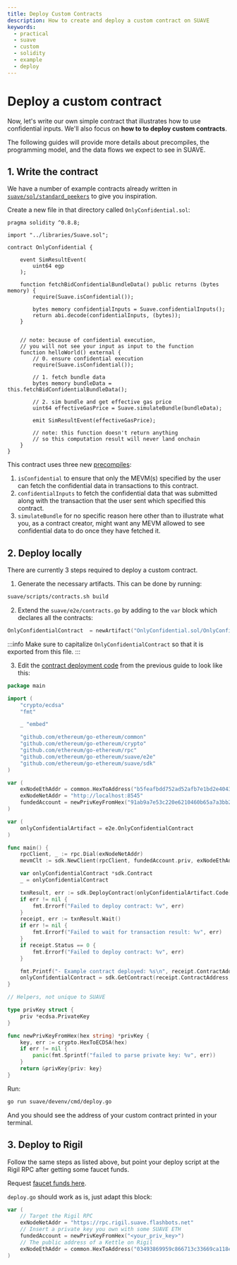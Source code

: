 ```yaml
---
title: Deploy Custom Contracts
description: How to create and deploy a custom contract on SUAVE
keywords:
  - practical
  - suave
  - custom
  - solidity
  - example
  - deploy
---
```


# Deploy a custom contract

Now, let's write our own simple contract that illustrates how to use confidential inputs. We'll also focus on **how to to deploy custom contracts**.

The following guides will provide more details about precompiles, the programming model, and the data flows we expect to see in SUAVE.

## 1. Write the contract

We have a number of example contracts already written in [`suave/sol/standard_peekers`](https://github.com/flashbots/suave-geth/tree/main/suave/sol/standard_peekers) to give you inspiration.

Create a new file in that directory called `OnlyConfidential.sol`:

```solidity
pragma solidity ^0.8.8;

import "../libraries/Suave.sol";

contract OnlyConfidential {

	event SimResultEvent(
		uint64 egp
	);

	function fetchBidConfidentialBundleData() public returns (bytes memory) {
		require(Suave.isConfidential());

		bytes memory confidentialInputs = Suave.confidentialInputs();
		return abi.decode(confidentialInputs, (bytes));
	}


	// note: because of confidential execution,
    // you will not see your input as input to the function
	function helloWorld() external {
		// 0. ensure confidential execution
		require(Suave.isConfidential());

		// 1. fetch bundle data
		bytes memory bundleData = this.fetchBidConfidentialBundleData();

		// 2. sim bundle and get effective gas price
		uint64 effectiveGasPrice = Suave.simulateBundle(bundleData);

		emit SimResultEvent(effectiveGasPrice);

		// note: this function doesn't return anything
        // so this computation result will never land onchain
	}
}
```

This contract uses three new [precompiles](/technical/specs/rigil/precompiles):

1. `isConfidential` to ensure that only the MEVM(s) specified by the user can fetch the confidential data in transactions to this contract.
2. `confidentialInputs` to fetch the confidential data that was submitted along with the transaction that the user sent which specified this contract.
3. `simulateBundle` for no specific reason here other than to illustrate what you, as a contract creator, might want any MEVM allowed to see confidential data to do once they have fetched it.

## 2. Deploy locally

There are currently 3 steps required to deploy a custom contract.

1. Generate the necessary artifacts. This can be done by running:

```bash
suave/scripts/contracts.sh build
```

2. Extend the `suave/e2e/contracts.go` by adding to the `var` block which declares all the contracts:

```go
OnlyConfidentialContract  = newArtifact("OnlyConfidential.sol/OnlyConfidential.json")
```

:::info Make sure to capitalize `OnlyConfidentialContract` so that it is exported from this file. :::

3. Edit the [contract deployment code](/how-to/send-transactions#2-deploy-a-contract) from the previous guide to look like this:

```go
package main

import (
	"crypto/ecdsa"
	"fmt"

	_ "embed"

	"github.com/ethereum/go-ethereum/common"
	"github.com/ethereum/go-ethereum/crypto"
	"github.com/ethereum/go-ethereum/rpc"
	"github.com/ethereum/go-ethereum/suave/e2e"
	"github.com/ethereum/go-ethereum/suave/sdk"
)

var (
	exNodeEthAddr = common.HexToAddress("b5feafbdd752ad52afb7e1bd2e40432a485bbb7f")
	exNodeNetAddr = "http://localhost:8545"
	fundedAccount = newPrivKeyFromHex("91ab9a7e53c220e6210460b65a7a3bb2ca181412a8a7b43ff336b3df1737ce12")
)

var (
	onlyConfidentialArtifact = e2e.OnlyConfidentialContract
)

func main() {
    rpcClient, _ := rpc.Dial(exNodeNetAddr)
	mevmClt := sdk.NewClient(rpcClient, fundedAccount.priv, exNodeEthAddr)

	var onlyConfidentialContract *sdk.Contract
	_ = onlyConfidentialContract

	txnResult, err := sdk.DeployContract(onlyConfidentialArtifact.Code, mevmClt)
	if err != nil {
		fmt.Errorf("Failed to deploy contract: %v", err)
	}
	receipt, err := txnResult.Wait()
	if err != nil {
		fmt.Errorf("Failed to wait for transaction result: %v", err)
	}
	if receipt.Status == 0 {
		fmt.Errorf("Failed to deploy contract: %v", err)
	}

	fmt.Printf("- Example contract deployed: %s\n", receipt.ContractAddress)
	onlyConfidentialContract = sdk.GetContract(receipt.ContractAddress, onlyConfidentialArtifact.Abi, mevmClt)
}

// Helpers, not unique to SUAVE

type privKey struct {
	priv *ecdsa.PrivateKey
}

func newPrivKeyFromHex(hex string) *privKey {
	key, err := crypto.HexToECDSA(hex)
	if err != nil {
		panic(fmt.Sprintf("failed to parse private key: %v", err))
	}
	return &privKey{priv: key}
}
```

Run:

```bash
go run suave/devenv/cmd/deploy.go
```

And you should see the address of your custom contract printed in your terminal.

## 3. Deploy to Rigil

Follow the same steps as listed above, but point your deploy script at the Rigil RPC after getting some faucet funds.

Request [faucet funds here](https://faucet.rigil.suave.flashbots.net).

`deploy.go` should work as is, just adapt this block:

```go
var (
    // Target the Rigil RPC
	exNodeNetAddr = "https://rpc.rigil.suave.flashbots.net"
    // Insert a private key you own with some SUAVE ETH
	fundedAccount = newPrivKeyFromHex("<your_priv_key>")
	// The public address of a Kettle on Rigil
	exNodeEthAddr = common.HexToAddress("03493869959c866713c33669ca118e774a30a0e5")
)
```
